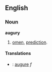 ==English==

===Noun===
'''augury'''

# [[omen]], [[prediction]].

====Translations====
*{{fr}}: [[augure]] ''f''